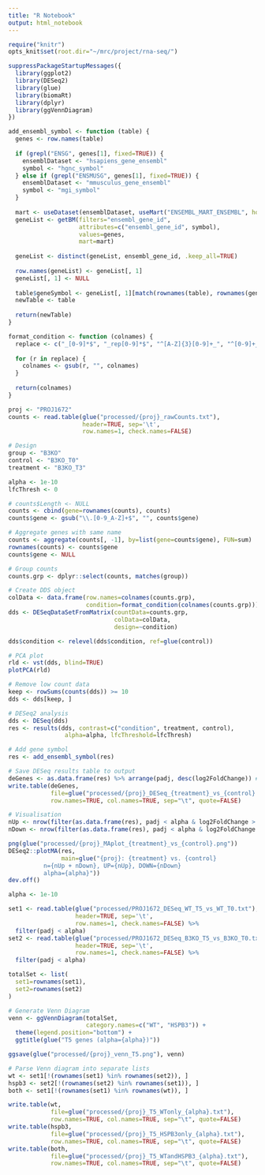 ```yaml
---
title: "R Notebook"
output: html_notebook
---
```


```r
require("knitr")
opts_knit$set(root.dir="~/mrc/project/rna-seq/")
```

```r
suppressPackageStartupMessages({
  library(ggplot2)
  library(DESeq2)
  library(glue)
  library(biomaRt)
  library(dplyr)
  library(ggVennDiagram)
})
```

```r
add_ensembl_symbol <- function (table) {
  genes <- row.names(table)
  
  if (grepl("ENSG", genes[1], fixed=TRUE)) {
    ensemblDataset <- "hsapiens_gene_ensembl"
    symbol <- "hgnc_symbol"
  } else if (grepl("ENSMUSG", genes[1], fixed=TRUE)) {
    ensemblDataset <- "mmusculus_gene_ensembl"
    symbol <- "mgi_symbol"
  }
  
  mart <- useDataset(ensemblDataset, useMart("ENSEMBL_MART_ENSEMBL", host="http://www.ensembl.org"))
  geneList <- getBM(filters="ensembl_gene_id",
                    attributes=c("ensembl_gene_id", symbol),
                    values=genes,
                    mart=mart)
  
  geneList <- distinct(geneList, ensembl_gene_id, .keep_all=TRUE)
  
  row.names(geneList) <- geneList[, 1]
  geneList[, 1] <- NULL
  
  table$geneSymbol <- geneList[, 1][match(rownames(table), rownames(geneList))]
  newTable <- table
  
  return(newTable)
}

format_condition <- function (colnames) {
  replace <- c("_[0-9]*$", "_rep[0-9]*$", "^[A-Z]{3}[0-9]+_", "^[0-9]+_")
  
  for (r in replace) {
    colnames <- gsub(r, "", colnames)
  }
  
  return(colnames)
}
```

```r
proj <- "PROJ1672"
counts <- read.table(glue("processed/{proj}_rawCounts.txt"),
                     header=TRUE, sep='\t',
                     row.names=1, check.names=FALSE)

# Design
group <- "B3KO"
control <- "B3KO_T0"
treatment <- "B3KO_T3"

alpha <- 1e-10
lfcThresh <- 0

# counts$Length <- NULL
counts <- cbind(gene=rownames(counts), counts)
counts$gene <- gsub("\\.[0-9_A-Z]+$", "", counts$gene)

# Aggregate genes with same name
counts <- aggregate(counts[, -1], by=list(gene=counts$gene), FUN=sum)
rownames(counts) <- counts$gene
counts$gene <- NULL

# Group counts
counts.grp <- dplyr::select(counts, matches(group))
```

```r
# Create DDS object
colData <- data.frame(row.names=colnames(counts.grp),
                      condition=format_condition(colnames(counts.grp)))
dds <- DESeqDataSetFromMatrix(countData=counts.grp,
                              colData=colData,
                              design=~condition)

dds$condition <- relevel(dds$condition, ref=glue(control))

# PCA plot
rld <- vst(dds, blind=TRUE)
plotPCA(rld)

# Remove low count data
keep <- rowSums(counts(dds)) >= 10
dds <- dds[keep, ]

# DESeq2 analysis
dds <- DESeq(dds)
res <- results(dds, contrast=c("condition", treatment, control),
                alpha=alpha, lfcThreshold=lfcThresh)

# Add gene symbol
res <- add_ensembl_symbol(res)

# Save DESeq results table to output
deGenes <- as.data.frame(res) %>% arrange(padj, desc(log2FoldChange)) # order by adjusted p-value and FC
write.table(deGenes,
            file=glue("processed/{proj}_DESeq_{treatment}_vs_{control}.txt"),
            row.names=TRUE, col.names=TRUE, sep="\t", quote=FALSE)

# Visualisation
nUp <- nrow(filter(as.data.frame(res), padj < alpha & log2FoldChange > 0))
nDown <- nrow(filter(as.data.frame(res), padj < alpha & log2FoldChange < 0))

png(glue("processed/{proj}_MAplot_{treatment}_vs_{control}.png"))
DESeq2::plotMA(res, 
               main=glue("{proj}: {treatment} vs. {control}
          n={nUp + nDown}, UP={nUp}, DOWN={nDown}
          alpha={alpha}"))
dev.off()
```

``` r
alpha <- 1e-10

set1 <- read.table(glue("processed/PROJ1672_DESeq_WT_T5_vs_WT_T0.txt"),
                   header=TRUE, sep='\t',
                   row.names=1, check.names=FALSE) %>%
  filter(padj < alpha)
set2 <- read.table(glue("processed/PROJ1672_DESeq_B3KO_T5_vs_B3KO_T0.txt"),
                   header=TRUE, sep='\t',
                   row.names=1, check.names=FALSE) %>%
  filter(padj < alpha)

totalSet <- list(
  set1=rownames(set1),
  set2=rownames(set2)
)

# Generate Venn Diagram
venn <- ggVennDiagram(totalSet,
                      category.names=c("WT", "HSPB3")) +
  theme(legend.position="bottom") +
  ggtitle(glue("T5 genes (alpha={alpha})"))

ggsave(glue("processed/{proj}_venn_T5.png"), venn)

# Parse Venn diagram into separate lists
wt <- set1[!(rownames(set1) %in% rownames(set2)), ]
hspb3 <- set2[!(rownames(set2) %in% rownames(set1)), ]
both <- set1[!(rownames(set1) %in% rownames(wt)), ]

write.table(wt,
            file=glue("processed/{proj}_T5_WTonly_{alpha}.txt"),
            row.names=TRUE, col.names=TRUE, sep="\t", quote=FALSE)
write.table(hspb3,
            file=glue("processed/{proj}_T5_HSPB3only_{alpha}.txt"),
            row.names=TRUE, col.names=TRUE, sep="\t", quote=FALSE)
write.table(both,
            file=glue("processed/{proj}_T5_WTandHSPB3_{alpha}.txt"),
            row.names=TRUE, col.names=TRUE, sep="\t", quote=FALSE)

```

